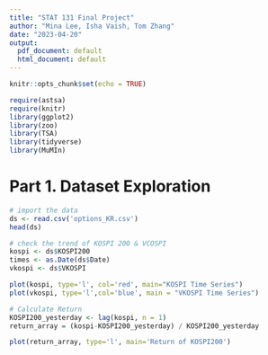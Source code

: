 ```yaml
---
title: "STAT 131 Final Project"
author: "Mina Lee, Isha Vaish, Tom Zhang"
date: "2023-04-20"
output:
  pdf_document: default
  html_document: default
---
```


```r
knitr::opts_chunk$set(echo = TRUE)

require(astsa)
require(knitr)
library(ggplot2)
library(zoo)
library(TSA)
library(tidyverse)
library(MuMIn)
```


# Part 1. Dataset Exploration

```r
# import the data
ds <- read.csv('options_KR.csv')
head(ds)
```

```r
# check the trend of KOSPI 200 & VCOSPI
kospi <- ds$KOSPI200
times <- as.Date(ds$Date)
vkospi <- ds$VKOSPI
```


```r
plot(kospi, type='l', col='red', main="KOSPI Time Series")
plot(vkospi, type='l',col='blue', main = "VKOSPI Time Series")
```

```r
# Calculate Return 
KOSPI200_yesterday <- lag(kospi, n = 1)
return_array = (kospi-KOSPI200_yesterday) / KOSPI200_yesterday
```

```r
plot(return_array, type='l', main='Return of KOSPI200')
```